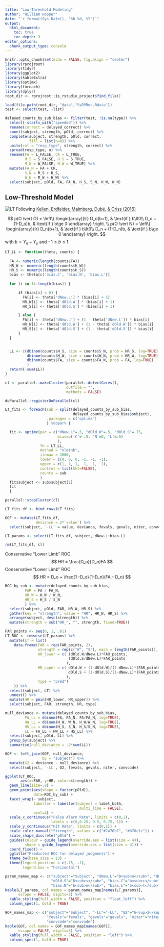 ```yaml
---
title: "Low-Threshold Modeling"
author: "William Hopper"
date: "`r format(Sys.Date(), '%b %d, %Y')`"
output:
  html_document:
    toc: true
    toc_depth: 3
editor_options: 
  chunk_output_type: console
---
```


```r
knitr::opts_chunk$set(echo = FALSE, fig.align = "center")
library(rprojroot)
library(tidyr)
library(ggplot2)
library(kableExtra)
library(optimx)
library(foreach)
library(dplyr)
root_dir <- rprojroot::is_rstudio_project$find_file()
```

```r
load(file.path(root_dir, "data","SvDPRec.Rdata"))
test <- select(test, -list)
```

```r
delayed_counts_by_sub_bias <- filter(test, !is.na(type)) %>%
  select(-starts_with("speeded")) %>%
  rename(correct = delayed_correct) %>%
  count(subject, strength, pOld, correct) %>%
  complete(subject, strength, pOld, correct,
           fill = list(n=0)) %>%
  unite(col = "resp_type", strength, correct) %>%
  spread(resp_type, n) %>%
  rename(FA = L_FALSE, CR = L_TRUE,
         M_S = S_FALSE, H_S = S_TRUE,
         M_W = W_FALSE, H_W = W_TRUE) %>%
  mutate(FA_N = FA + CR,
         S_N = M_S + H_S,
         W_N = M_W + H_W) %>%
  select(subject, pOld, FA, FA_N, H_S, S_N, H_W, W_N)

```
## Low-Threshold Model

![LT](LT.png)
Following [Kellen, Erdfelder, Malmberg, Dubé, & Criss (2016)](https://doi.org/10.1016/j.jmp.2016.03.001)

$$
p(O \vert O) =  \left\{
  \begin{array}{lr}
    D_o(b+1), & \text{if } b\lt0\\
    D_o + (1-D_o)b, & \text{if } b\ge 0 
  \end{array}
\right.
\\
p(O \vert N) =  \left\{
  \begin{array}{lr}
    D_n(b+1), & \text{if } b\lt0\\
    D_n + (1-D_n)b, & \text{if } b\ge 0 
  \end{array}
\right.
$$
with $b = Y_n - Y_o$ and $-1 \le b \le 1$

```r
LT_LL <- function(theta, counts) {
  
  FA <- numeric(length(counts$FA))
  HR_W <- numeric(length(counts$H_W))
  HR_S <- numeric(length(counts$H_S))
  bias <- theta[c('bias.C', 'bias.N', 'bias.L')]
  
  for (i in 1L:length(bias)) {

      if (bias[i] < 0) {
        FA[i] <- theta['dNew.L'] * (bias[i] + 1)
        HR_W[i] <- theta['dOld.W'] * (bias[i] + 1)
        HR_S[i] <- theta['dOld.S'] * (bias[i] + 1)

      } else {
        FA[i] <- theta['dNew.L'] + (1 - theta['dNew.L']) * bias[i]
        HR_W[i] <- theta['dOld.W'] + (1 - theta['dOld.W']) * bias[i]
        HR_S[i] <- theta['dOld.S'] + (1 - theta['dOld.S']) * bias[i]
      }
  }


  LL <- c(dbinom(counts$H_S, size = counts$S_N, prob = HR_S, log=TRUE),
          dbinom(counts$H_W, size = counts$W_N, prob = HR_W, log=TRUE),
          dbinom(counts$FA, size = counts$FA_N, prob = FA, log=TRUE)
          )
  return(-sum(LL))
}
```

```r
cl <- parallel::makeCluster(parallel::detectCores(),
                            outfile = "",
                            methods = FALSE)

doParallel::registerDoParallel(cl)

LT_fits <- foreach(sub = split(delayed_counts_by_sub_bias,
                               delayed_counts_by_sub_bias$subject),
                   .packages = c('optimx')
                   ) %dopar% {

  fit <- optimx(par = c("dNew.L"=.5, "dOld.W"=.5, "dOld.S"=.75,
                        bias=c('C'=-.5, 'N'=0, 'L'=.5)
                        ),
                fn = LT_LL,
                method = "nlminb",
                itnmax = 3000,
                lower = c(0, 0, 0, -1, -1, -1),
                upper = c(1, 1, 1,  1,  1,  1),
                control = list(kkt=FALSE),
                counts = sub
                )
  fit$subject <- sub$subject[1]
  fit
  }

parallel::stopCluster(cl)

LT_fits_df <- bind_rows(LT_fits)

GOF <- mutate(LT_fits_df,
              deviance = 2*`value`) %>%
  select(subject, `-LL` = value, deviance, fevals, gevals, niter, convcode)

LT_params <- select(LT_fits_df, subject, dNew.L:bias.L)

rm(LT_fits_df, cl)
```

Conservative "Lower Limb" ROC
$$
HR = \frac{D_o}{D_n}FA
$$
Conservative "Lower Limb" ROC
$$
HR = D_o + \frac{1 -D_o}{1-D_n}(FA - D_n)
$$
```r
ROC_by_sub <- mutate(delayed_counts_by_sub_bias,
         FAR = FA / FA_N,
         HR_W = H_W / W_N,
         HR_S = H_S / S_N
         ) %>%
  select(subject, pOld, FAR, HR_W, HR_S) %>%
  gather(key = "strength", value = "HR", HR_W, HR_S) %>%
  arrange(subject, desc(strength)) %>%
  mutate(strength = sub("HR_", "", strength, fixed=TRUE))

FAR_points <- seq(0, 1, .01)
LT_ROC <- rowwise(LT_params) %>%
  mutate(LT = list(
    data.frame(FAR = rep(FAR_points, 2),
               strength = rep(c("W", "S"), each = length(FAR_points)),
               HR_lower = c( (dOld.W/dNew.L)*FAR_points,
                             (dOld.S/dNew.L)*FAR_points
                            ),
               HR_upper = c( dOld.W + (1-dOld.W)/(1-dNew.L)*(FAR_points-dNew.L),
                             dOld.S + (1-dOld.S)/(1-dNew.L)*(FAR_points-dNew.L)
                            ),    
               type = "pred")
    )) %>%
  select(subject, LT) %>%
  unnest() %>%
  mutate(HR = pmin(HR_lower, HR_upper)) %>%
  select(subject, FAR, strength, HR, type)
```

```r
null_deviance <- mutate(delayed_counts_by_sub_bias,
         FA_LL = dbinom(FA, FA_N, FA/FA_N, log=TRUE),
         HW_LL = dbinom(H_W, W_N, H_W/W_N, log=TRUE),
         HS_LL = dbinom(H_S, S_N, H_S/S_N, log=TRUE),
         LL = FA_LL + HW_LL + HS_LL) %>%
  select(subject, pOld, LL) %>%
  group_by(subject) %>%
  summarise(null_deviance = -2*sum(LL))

GOF <- left_join(GOF, null_deviance,
                 by = "subject") %>% 
  mutate(G2 = deviance - null_deviance) %>%
  select(subject, `-LL`, G2, fevals, gevals, niter, convcode)
```

```r
ggplot(LT_ROC,
       aes(x=FAR, y=HR, color=strength)) +
  geom_line(size=.8) +
  geom_point(aes(shape = factor(pOld)),
             data=ROC_by_sub) +
  facet_wrap(~ subject,
             labeller = labeller(subject = label_both,
                                 .multi_line = FALSE),
             ncol=4) +
  scale_x_continuous("False Alarm Rate", limits = c(0,1),
                     labels = c(0,0.25, 0.5, 0.75, 1)) +
  scale_y_continuous("Hit Rate", limits = c(0,1)) +
  scale_color_manual("Strength", values = c("#2470b7", "#b70e1c")) +
  scale_shape_discrete("pOld") +
  guides(colour = guide_legend(override.aes = list(size = 4)),
         shape = guide_legend(override.aes = list(size = 4))) +
  coord_fixed() +
  ggtitle("Predicted ROC for delayed judgments") +
  theme_bw(base_size = 13) +
  theme(legend.position = c(.75, .1),
        legend.box = "horizontal")
```

```r
param_names_map <- c("subject"="Subject", "dNew.L"="D<sub>n</sub>", "dOld.W"="D<sub>w</sub>",
                     "dOld.S"="D<sub>s</sub>", "bias.C"="b<sub>c</sub>",
                     "bias.N"="b<sub>n</sub>", "bias.L"="b<sub>l</sub>")
kable(LT_params, col.names = param_names_map[names(LT_params)],
      escape = FALSE, digits=3) %>%
  kable_styling(full_width = FALSE, position = "float_left") %>%
  column_spec(1, bold = TRUE)

GOF_names_map <- c("subject"="Subject", "-LL"="-LL", "G2"="G<sup>2</sup>",
                   "fevals"="fevals", "gevals"="gevals", "niter"="niter",
                   "convcode"="convcode")
kable(GOF, col.names = GOF_names_map[names(GOF)],
      escape = FALSE, digits=3) %>%
  kable_styling(full_width = FALSE, position = "left") %>%
  column_spec(1, bold = TRUE)
```

